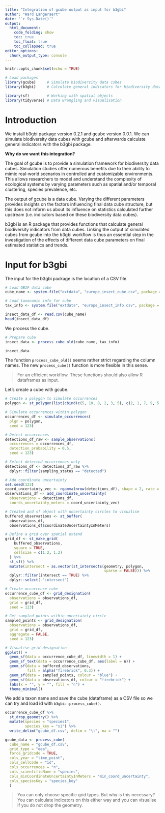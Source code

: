 ```yaml
---
title: "Integration of gcube output as input for b3gbi"
author: "Ward Langeraert"
date: "`r Sys.Date()`"
output:
  html_document:
    code_folding: show
    toc: true
    toc_float: true
    toc_collapsed: true
editor_options: 
  chunk_output_type: console
---
```


```r
knitr::opts_chunk$set(echo = TRUE)
```

```r
# Load packages
library(gcube)     # Simulate biodiversity data cubes
library(b3gbi)     # Calculate general indicators for biodiversity data cubes

library(sf)        # Working with spatial objects
library(tidyverse) # Data wrangling and visualisation
```

# Introduction

We install b3gbi package version 0.2.1 and gcube version 0.0.1.
We can simulate biodiversity data cubes with gcube and afterwards calculate general indicators with the b3gbi package.

**Why do we want this integration?**

The goal of gcube is to provide a simulation framework for biodiversity data cubes.
Simulation studies offer numerous benefits due to their ability to mimic real-world scenarios in controlled and customizable environments.
This allows researchers to model and understand the complexity of ecological systems by varying parameters such as spatial and/or temporal clustering, species prevalence, etc.

The output of gcube is a data cube.
Varying the different parameters provides insights on the factors influencing final data cube structure, but this does not inform us about its influence on statistics calculated further upstream (i.e. indicators based on these biodiversity data cubes).

b3gbi is an R package that provides functions that calculate general biodiversity indicators from data cubes.
Linking the output of simulated cubes from gcube into the b3gbi workflow is thus an essential step in the investigation of the effects of different data cube parameters on final estimated statistics and trends.

# Input for b3gbi

The input for the b3gbi package is the location of a CSV file.

```r
# Load GBIF data cube
cube_name <- system.file("extdata", "europe_insect_cube.csv", package = "b3gbi")

# Load taxonomic info for cube
tax_info <- system.file("extdata", "europe_insect_info.csv", package = "b3gbi")

insect_data_df <- read.csv(cube_name)
head(insect_data_df)
```

We process the cube.

```r
# Prepare cube
insect_data <- process_cube_old(cube_name, tax_info)

insect_data
```

The function `process_cube_old()` seems rather strict regarding the column names.
The new `process_cube()` function is more flexible in this sense.

> For an efficient workflow. These functions should also allow R dataframes as input.

Let's create a cube with gcube.

```r
# Create a polygon to simulate occurrences
polygon <- st_polygon(list(cbind(c(5, 10, 8, 2, 3, 5), c(2, 1, 7, 9, 5, 2))))

# Simulate occurrences within polygon
occurrences_df <- simulate_occurrences(
  plgn = polygon,
  seed = 123)

# Detect occurrences
detections_df_raw <- sample_observations(
  occurrences = occurrences_df,
  detection_probability = 0.5,
  seed = 123)

# Select detected occurrences only
detections_df <- detections_df_raw %>%
  dplyr::filter(sampling_status == "detected")

# Add coordinate uncertainty
set.seed(123)
coord_uncertainty_vec <- rgamma(nrow(detections_df), shape = 2, rate = 6)
observations_df <- add_coordinate_uncertainty(
  observations = detections_df,
  coords_uncertainty_meters = coord_uncertainty_vec)

# Created and sf object with uncertainty circles to visualise
buffered_observations <- st_buffer(
  observations_df,
  observations_df$coordinateUncertaintyInMeters)

# Define a grid over spatial extend
grid_df <- st_make_grid(
    buffered_observations,
    square = TRUE,
    cellsize = c(1.2, 1.2)
  ) %>%
  st_sf() %>%
  mutate(intersect = as.vector(st_intersects(geometry, polygon,
                                             sparse = FALSE))) %>%
  dplyr::filter(intersect == TRUE) %>%
  dplyr::select(-"intersect")

# Create occurrence cube
occurrence_cube_df <- grid_designation(
  observations = observations_df,
  grid = grid_df,
  seed = 123)

# Get sampled points within uncertainty circle
sampled_points <- grid_designation(
  observations = observations_df,
  grid = grid_df,
  aggregate = FALSE,
  seed = 123)

# Visualise grid designation
ggplot() +
  geom_sf(data = occurrence_cube_df, linewidth = 1) +
  geom_sf_text(data = occurrence_cube_df, aes(label = n)) +
  geom_sf(data = buffered_observations,
          fill = alpha("firebrick", 0.3)) +
  geom_sf(data = sampled_points, colour = "blue") +
  geom_sf(data = observations_df, colour = "firebrick") +
  labs(x = "", y = "", fill = "n") +
  theme_minimal()
```

We add a taxon name and save the cube (dataframe) as a CSV file so we can try and load id with `b3gbi::process_cube()`.

```r
occurrence_cube_df %>%
  st_drop_geometry() %>%
  mutate(species = "species1",
         species_key = "s1") %>%
  write_delim("gcube_df.csv", delim = "\t", na = "")
```

```r
gcube_data <- process_cube(
  cube_name = "gcube_df.csv",
  grid_type = "eea",
  force_gridcode = TRUE,
  cols_year = "time_point",
  cols_cellCode = "id",
  cols_occurrences = "n",
  cols_scientificName = "species",
  cols_minCoordinateUncertaintyInMeters = "min_coord_uncertainty",
  cols_speciesKey = "species_key"
  )
```

> You can only choose specific grid types. But why is this necessary? You can calculate indicators on this either way and you can visualise if you do not drop the geometry.
